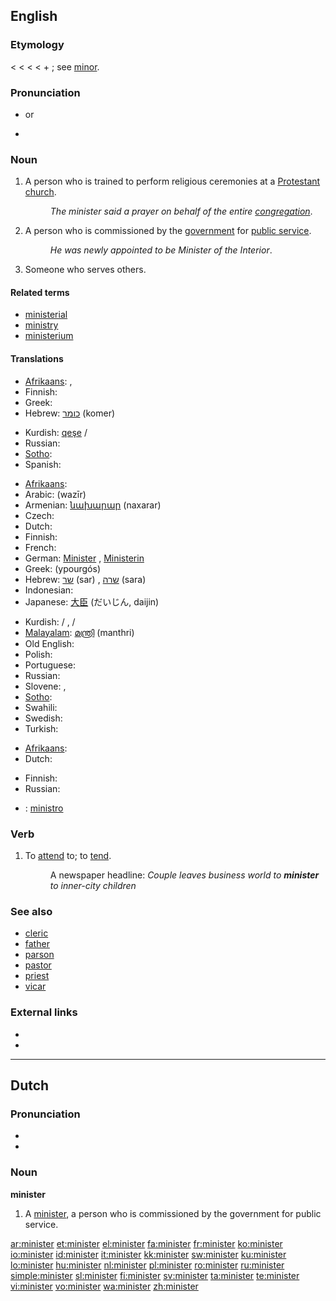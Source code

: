 {{also|Minister}}
==English==

===Etymology===
< {{etyl|enm}} {{term|ministre}} < {{etyl|fro}} {{term|ministre}} < {{etyl|la}} {{term|minister||lang=la|an attendant, servant, assistant, a priest's assistant or other under official}} < {{term|minor||less}} + {{term|-ter}}; see [[minor]].

===Pronunciation===
*  {{IPA|/'mɪnɨstɚ/}} or {{IPA|/'mɪnɪstə/}}
* {{audio|en-us-minister.ogg|Audio (US)}}

===Noun===
{{en-noun}}

# A person who is trained to perform religious ceremonies at a [[Protestant]] [[church]].
#: ''The minister said a prayer on behalf of the entire [[congregation]]''.
# A person who is commissioned by the [[government]] for [[public service]].
#: ''He was newly appointed to be Minister of the Interior''.
# Someone who serves others.

====Related terms====
* [[ministerial]]
* [[ministry]]
* [[ministerium]]

====Translations====
{{trans-top|person who is trained to perform religious ceremonies at a Protestant church}}
* [[Afrikaans]]: {{t|af|predikant|xs=Afrikaans}},  {{t|af|dominee|xs=Afrikaans}}
* Finnish: {{t+|fi|pappi}}
* Greek: {{t|el|πάστορας|m|tr=pástoras}}
* Hebrew: [[כומר]] (komer) {{m}}
{{trans-mid}}
* Kurdish: [[qeşe]] {{f}} / {{m}}
* Russian: {{t+|ru|священник|m}}
* [[Sotho]]: {{t|st|moruti|xs=Sotho}}
* Spanish: {{t-|es|ministro}}
{{trans-bottom}}

{{trans-top|person who is commissioned by the government for public service}}
* [[Afrikaans]]: {{t-|af|minister|xs=Afrikaans}}
* Arabic: {{Arab|[[وزير]]}} (wazīr) {{m}}
* Armenian: [[նախարար]] (naxarar)
* Czech: {{t+|cs|ministr|m}}
* Dutch: {{t+|nl|minister|m|f}}
* Finnish: {{t+|fi|ministeri}}
* French: {{t+|fr|ministre|m|f}}
* German: [[Minister]] {{m}}, [[Ministerin]] {{f}}
* Greek: {{t+|el|υπουργός|m}} (ypourgós)
* Hebrew: [[שר]] (sar) {{m}}, [[שרה]] (sara) {{f}}
* Indonesian: {{t-|id|menteri|xs=Indonesian}}
* Japanese: [[大臣]] (だいじん, daijin)
{{trans-mid}}
* Kurdish: {{t+|ku|wezîr|f}} / {{m}}, {{t+|ku|şalyar|f}} / {{m}}
* [[Malayalam]]: [[മന്ത്രി]] (manthri)
* Old English: {{t-|ang|þegen|alt=þeġen|xs=Old English}}
* Polish: {{t+|pl|minister|m|f}}
* Portuguese: {{t+|pt|ministro}}
* Russian: {{t+|ru|министр|m}}
* Slovene: {{t+|sl|minister|m}}, {{t-|sl|ministrica|f}}
* [[Sotho]]: {{t+|st|tona|xs=Sotho}}
* Swahili: {{t+|sw|waziri|xs=Swahili}}
* Swedish: {{t+|sv|minister}}
* Turkish: {{t+|tr|bakan}}
{{trans-bottom}}

{{trans-top|someone who serves others}}
* [[Afrikaans]]: {{t|af|dienaar|xs=Afrikaans}}
* Dutch: {{t-|nl|dienaar}}
{{trans-mid}}
* Finnish: {{t-|fi|palvelija}}
* Russian: {{t+|ru|исполнитель|m}}
{{trans-bottom}}

{{checktrans-top}}
* {{ttbc|Interlingua}}: [[ministro]]
{{trans-bottom}}

===Verb===
{{en-verb}}

# {{transitive}} To [[attend]] to; to [[tend]].
#: A newspaper headline: ''Couple leaves business world to '''minister''' to inner-city children''

===See also===
* [[cleric]]
* [[father]]
* [[parson]]
* [[pastor]]
* [[priest]]
* [[vicar]]

===External links===
* {{R:Webster 1913}}
* {{R:Century 1911}}

----

==Dutch==

===Pronunciation===
* {{audio|Nl-minister.ogg|audio}}
* {{IPA|/mi'nistər/|lang=nl}}

===Noun===
'''minister'''

# A [[minister]], a person who is commissioned by the government for public service.

[[ar:minister]]
[[et:minister]]
[[el:minister]]
[[fa:minister]]
[[fr:minister]]
[[ko:minister]]
[[io:minister]]
[[id:minister]]
[[it:minister]]
[[kk:minister]]
[[sw:minister]]
[[ku:minister]]
[[lo:minister]]
[[hu:minister]]
[[nl:minister]]
[[pl:minister]]
[[ro:minister]]
[[ru:minister]]
[[simple:minister]]
[[sl:minister]]
[[fi:minister]]
[[sv:minister]]
[[ta:minister]]
[[te:minister]]
[[vi:minister]]
[[vo:minister]]
[[wa:minister]]
[[zh:minister]]